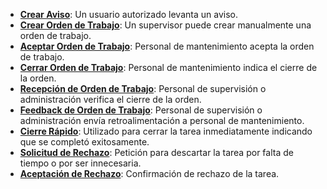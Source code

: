 - [**Crear Aviso**](/docs/products/corrective_maintenance/actions/create_notification): Un usuario autorizado levanta un aviso.
- [**Crear Orden de Trabajo**](/docs/products/corrective_maintenance/actions/wo_create): Un supervisor puede crear manualmente una orden de trabajo.
- [**Aceptar Orden de Trabajo**](/docs/products/corrective_maintenance/actions/wo_accept): Personal de mantenimiento acepta la orden de trabajo.
- [**Cerrar Orden de Trabajo**](/docs/products/corrective_maintenance/actions/wo_close): Personal de mantenimiento indica el cierre de la orden.
- [**Recepción de Orden de Trabajo**](/docs/products/corrective_maintenance/actions/wo_validate): Personal de supervisión o administración verifica el cierre de la orden.
- [**Feedback de Orden de Trabajo**](/docs/products/corrective_maintenance/actions/wo_feedback): Personal de supervisión o administración envía retroalimentación a personal de mantenimiento.
- [**Cierre Rápido**](/docs/products/corrective_maintenance/actions/wo_fast_close): Utilizado para cerrar la tarea inmediatamente indicando que se completó exitosamente.
- [**Solicitud de Rechazo**](/docs/products/corrective_maintenance/actions/wo_reject_request): Petición para descartar la tarea por falta de tiempo o por ser innecesaria.
- [**Aceptación de Rechazo**](/docs/products/corrective_maintenance/actions/wo_reject_accept): Confirmación de rechazo de la tarea.